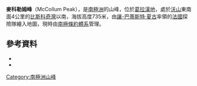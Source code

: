 {{coord|65|32|S|64|2|W|source:GNIS|display=title}}

'''麥科勒姆峰'''（McCollum Peak），是[[南極洲|南極洲]]的山峰，位於[[葛拉漢地|葛拉漢地]]，處於[[沃山|沃山]]東南面4公里的[[比斯科奇灣|比斯科奇灣]]以南，海拔高度735米，由[[讓-巴蒂斯特·夏古|讓-巴蒂斯特·夏古]]率領的[[法國|法國]]探險隊繪入地圖，現時由[[南極條約體系|南極條約體系]]管理。

==參考資料==
*{{cite gnis | type = antarid | id = 9655| name = McCollum Peak| accessdate = 2013-09-05}}
*{{usgs-gazetteer|id=9655}}

{{DEFAULTSORT:McCollum Peak}}
[[Category:南極洲山峰|Category:南極洲山峰]]


{{GrahamCoast-geo-stub}}